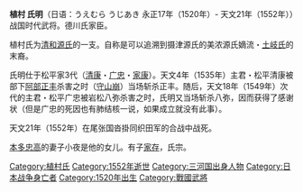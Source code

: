 {{blpunsourced|time=2017-01-07T01:54:41+00:00}}
{{japanese|japanese=植村 氏明|kana=うえむら うじあき|romaji=Uemura Ujiaki}}
'''植村 氏明'''（日语：うえむら うじあき 永正17年（1520年）- 天文21年（1552年））战国时代武将。德川氏家臣。

植村氏为[[清和源氏|清和源氏]]的一支。自称是可以追溯到摄津源氏的美浓源氏嫡流・[[土岐氏|土岐氏]]的末裔。

氏明仕于松平家3代（[[松平清康|清康]]・[[松平广忠|广忠]]・[[德川家康|家康]]）。天文4年（1535年）主君・松平清康被部下[[阿部正丰|阿部正丰]]杀害之时（[[守山崩|守山崩]]）当场斩杀正丰。随后，天文18年（1549年）次代的主君・松平广忠被岩松八弥杀害之时，氏明又当场斩杀八弥，因而获得了感谢状（但是广忠的死因也有肺结核一说，如果成立就没有此事）。

天文21年（1552年）在尾张国沓掛同织田军的合战中战死。

[[本多忠高|本多忠高]]的妻子小夜是他的女儿。有子[[植村家存|家存]]，氏宗。

[[Category:植村氏|Category:植村氏]]
[[Category:1552年逝世|Category:1552年逝世]]
[[Category:三河国出身人物|Category:三河国出身人物]]
[[Category:日本战争身亡者|Category:日本战争身亡者]]
[[Category:1520年出生|Category:1520年出生]]
[[Category:戰國武將|Category:戰國武將]]